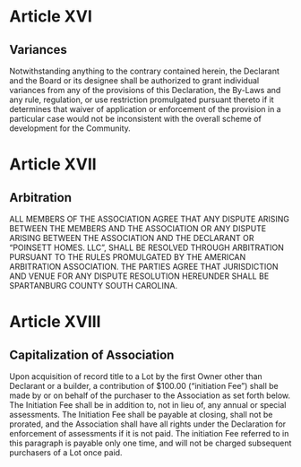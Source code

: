 # Article XVI

## Variances
Notwithstanding anything to the contrary contained herein, the Declarant and the Board or its designee shall be authorized to grant individual variances from any of the provisions of this Declaration, the By-Laws and any rule, regulation, or use restriction promulgated pursuant thereto if it determines that waiver of application or enforcement of the provision in a particular case would not be inconsistent with the overall scheme of development for the Community.

# Article XVII

## Arbitration
ALL MEMBERS OF THE ASSOCIATION AGREE THAT ANY DISPUTE ARISING BETWEEN THE MEMBERS AND THE ASSOCIATION OR ANY DISPUTE ARISING BETWEEN THE ASSOCIATION AND THE DECLARANT OR "POINSETT HOMES. LLC", SHALL BE RESOLVED THROUGH ARBITRATION PURSUANT TO THE RULES PROMULGATED BY THE AMERICAN ARBITRATION ASSOCIATION. THE PARTIES AGREE THAT JURISDICTION AND VENUE FOR ANY DISPUTE RESOLUTION HEREUNDER SHALL BE SPARTANBURG COUNTY SOUTH CAROLINA.

# Article XVIII

## Capitalization of Association
Upon acquisition of record title to a Lot by the first Owner other than Declarant or a builder, a
contribution of $100.00 ("initiation Fee") shall be made by or on behalf of the purchaser to the
Association as set forth below. The Initiation Fee shall be in addition to, not in lieu of, any
annual or special assessments. The Initiation Fee shall be payable at closing, shall not be
prorated, and the Association shall have all rights under the Declaration for enforcement of
assessments if it is not paid. The initiation Fee referred to in this paragraph is payable only one
time, and will not be charged subsequent purchasers of a Lot once paid.